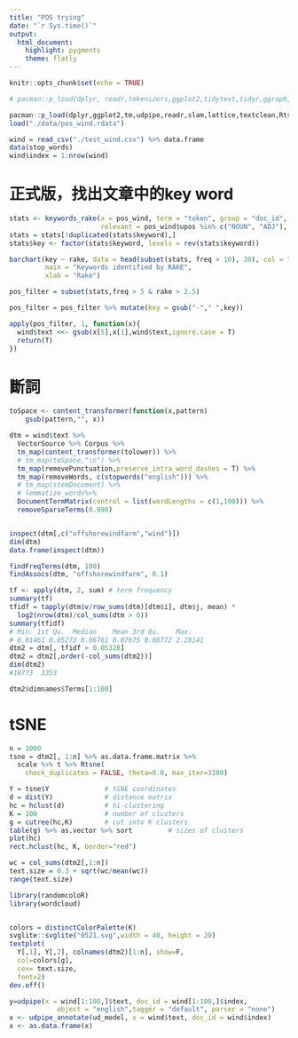 ```yaml
---
title: "POS trying"
date: "`r Sys.time()`"
output: 
  html_document:
    highlight: pygments
    theme: flatly
---
```


```r
knitr::opts_chunk$set(echo = TRUE)
```

```r
# pacman::p_load(dplyr, readr,tokenizers,ggplot2,tidytext,tidyr,ggraph,igraph,widyr,topicmodels,slam,MASS,wordcloud,randomcoloR,tm,qdap,textstem)

pacman::p_load(dplyr,ggplot2,tm,udpipe,readr,slam,lattice,textclean,Rtsne,textstem,tidytext)
load("./data/pos_wind.rdata")

wind = read_csv("./test_wind.csv") %>% data.frame
data(stop_words)
wind$index = 1:nrow(wind)


```

# 正式版，找出文章中的key word
```r
stats <- keywords_rake(x = pos_wind, term = "token", group = "doc_id", 
                       relevant = pos_wind$upos %in% c("NOUN", "ADJ"), ngram_max = 5,sep = "-")
stats = stats[!duplicated(stats$keyword),]
stats$key <- factor(stats$keyword, levels = rev(stats$keyword))

barchart(key ~ rake, data = head(subset(stats, freq > 10), 30), col = "cadetblue", 
         main = "Keywords identified by RAKE", 
         xlab = "Rake")

pos_filter = subset(stats,freq > 5 & rake > 2.5)

pos_filter = pos_filter %>% mutate(key = gsub("-"," ",key))

apply(pos_filter, 1, function(x){
  wind$text <<- gsub(x[5],x[1],wind$text,ignore.case = T)
  return(T)
})
```

# 斷詞
```r
toSpace <- content_transformer(function(x,pattern)
    gsub(pattern,"", x))

dtm = wind$text %>%
  VectorSource %>% Corpus %>% 
  tm_map(content_transformer(tolower)) %>% 
  # tm_map(toSpace,"\n") %>% 
  tm_map(removePunctuation,preserve_intra_word_dashes = T) %>%
  tm_map(removeWords, c(stopwords("english"))) %>%
  # tm_map(stemDocument) %>% 
  # lemmatize_words%>%
  DocumentTermMatrix(control = list(wordLengths = c(1,100))) %>%
  removeSparseTerms(0.998)


inspect(dtm[,c("offshorewindfarm","wind")])
dim(dtm)
data.frame(inspect(dtm))

findFreqTerms(dtm, 100)
findAssocs(dtm, "offshorewindfarm", 0.1)
```



```r
tf <- apply(dtm, 2, sum) # term frequency
summary(tf)
tfidf = tapply(dtm$v/row_sums(dtm)[dtm$i], dtm$j, mean) *
  log2(nrow(dtm)/col_sums(dtm > 0))
summary(tfidf)
# Min. 1st Qu.  Median    Mean 3rd Qu.    Max. 
# 0.01461 0.05273 0.06761 0.07675 0.08772 2.28141
dtm2 = dtm[, tfidf > 0.05328]
dtm2 = dtm2[,order(-col_sums(dtm2))]
dim(dtm2)
#10773  3353

dtm2$dimnames$Terms[1:100]
```

# tSNE
```r
n = 1000
tsne = dtm2[, 1:n] %>% as.data.frame.matrix %>% 
  scale %>% t %>% Rtsne(
    check_duplicates = FALSE, theta=0.0, max_iter=3200)
```

```r
Y = tsne$Y              # tSNE coordinates
d = dist(Y)             # distance matrix
hc = hclust(d)          # hi-clustering
K = 100                 # number of clusters 
g = cutree(hc,K)        # cut into K clusters
table(g) %>% as.vector %>% sort         # sizes of clusters
plot(hc)
rect.hclust(hc, K, border="red")
```

```r
wc = col_sums(dtm2[,1:n])
text.size = 0.3 + sqrt(wc/mean(wc))
range(text.size)
```

```r
library(randomcoloR)
library(wordcloud)


colors = distinctColorPalette(K)
svglite::svglite("0521.svg",width = 40, height = 20)
textplot(
  Y[,1], Y[,2], colnames(dtm2)[1:n], show=F, 
  col=colors[g],
  cex= text.size,
  font=2)
dev.off()
```



```r
y=udpipe(x = wind[1:100,]$text, doc_id = wind[1:100,]$index,
            object = "english",tagger = "default", parser = "none")
x <- udpipe_annotate(ud_model, x = wind$text, doc_id = wind$index)
x <- as.data.frame(x)
```
